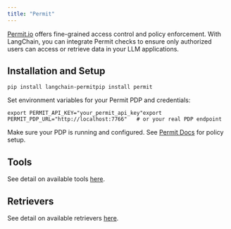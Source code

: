 ```yaml
---
title: "Permit"
---
```


[Permit.io](https://permit.io/) offers fine-grained access control and policy enforcement. With LangChain, you can integrate Permit checks to ensure only authorized users can access or retrieve data in your LLM applications.

## Installation and Setup

```
pip install langchain-permitpip install permit
```

Set environment variables for your Permit PDP and credentials:

```
export PERMIT_API_KEY="your_permit_api_key"export PERMIT_PDP_URL="http://localhost:7766"   # or your real PDP endpoint
```

Make sure your PDP is running and configured. See [Permit Docs](https://docs.permit.io/sdk/python/quickstart-python/#2-setup-your-pdp-policy-decision-point-container) for policy setup.

## Tools

See detail on available tools [here](/src/oss/integrations/tools/permit).

## Retrievers

See detail on available retrievers [here](/src/oss/integrations/retrievers/permit).

